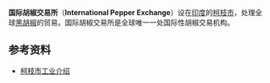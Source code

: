 '''国际胡椒交易所'''（'''International Pepper Exchange'''）设在[[印度|印度]]的[[柯枝|柯枝市]]，处理全球[[黑胡椒|黑胡椒]]的贸易。国际胡椒交易所是全球唯一一处国际性胡椒交易机构。

==参考资料==
*[http://www.cochin.org/industry.htm 柯枝市工业介绍]{{Wayback|url=http://www.cochin.org/industry.htm |date=20080105022709 }}

{{印度小作品}}